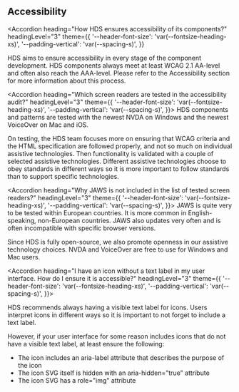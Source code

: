 
## Accessibility

<Accordion
  heading="How HDS ensures accessibility of its components?"
  headingLevel="3"
  theme={{
    '--header-font-size': 'var(--fontsize-heading-xs)',
    '--padding-vertical': 'var(--spacing-s)',
  }}
>
  HDS aims to ensure accessibility in every stage of the component development. HDS components always meet at least WCAG
  2.1 AA-level and often also reach the AAA-level. Please refer to the Accessibility section for more information about
  this process.
</Accordion>

<Accordion 
  heading="Which screen readers are tested in the accessibility audit?" 
  headingLevel="3" 
  theme={{
    '--header-font-size': 'var(--fontsize-heading-xs)',
    '--padding-vertical': 'var(--spacing-s)',
  }}>
  HDS components and patterns are tested with the newest NVDA on Windows and the newest VoiceOver on Mac and iOS.


On testing, the HDS team focuses more on ensuring that WCAG criteria and the HTML specification are followed properly, and not so much on individual assistive technologies. Then functionality is validated with a couple of selected assistive technologies. Different assistive technologies choose to obey standards in different ways so it is more important to follow standards than to support specific technologies.

</Accordion>


<Accordion 
  heading="Why JAWS is not included in the list of tested screen readers?" 
  headingLevel="3" 
  theme={{
    '--header-font-size': 'var(--fontsize-heading-xs)',
    '--padding-vertical': 'var(--spacing-s)',
  }}>
  JAWS is quite very to be tested within European countries. It is more common in English-speaking, non-European countries. JAWS also updates very often and is often incompatible with specific browser versions.


Since HDS is fully open-source, we also promote openness in our assistive technology choices. NVDA and VoiceOver are free to use for Windows and Mac users.

</Accordion>


<Accordion 
  heading="I have an icon without a text label in my user interface. How do I ensure it is accessible?" 
  headingLevel="3" 
  theme={{
    '--header-font-size': 'var(--fontsize-heading-xs)',
    '--padding-vertical': 'var(--spacing-s)',
  }}>
  <p>
  HDS recommends always having a visible text label for icons. Users interpret icons in different ways so it is important to not forget to include a text label.


However, if your user interface for some reason includes icons that do not have a visible text label, at least ensure the following:

  <ul>
    <li>The icon includes an aria-label attribute that describes the purpose of the icon</li>
    <li>The icon SVG itself is hidden with an aria-hidden="true" attribute</li>
    <li>The icon SVG has a role="img" attribute</li>
  </ul>
  </p>
</Accordion>

